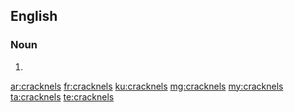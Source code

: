 ==English==

===Noun===
{{head|en}}

# {{plural of|cracknel}}

[[ar:cracknels]]
[[fr:cracknels]]
[[ku:cracknels]]
[[mg:cracknels]]
[[my:cracknels]]
[[ta:cracknels]]
[[te:cracknels]]